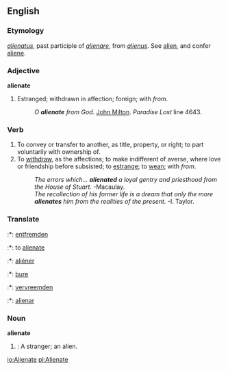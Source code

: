 ==English==

{{webster}}

===Etymology===
{{L.}} ''[[alienatus]]'', past participle of ''[[alienare]]'', from ''[[alienus]]''. See [[alien]], and confer [[aliene]].

===Adjective===
'''alienate'''
# Estranged; withdrawn in affection; foreign; with ''from''. 
#:''O '''alienate''' from God''. [[John Milton]]. ''Paradise Lost'' line 4643.

===Verb===
{{en-infl-reg-other-e|alienat|e}}
# To convey or transfer to another, as title, property, or right; to part voluntarily with ownership of.
# To [[withdraw]], as the affections; to make indifferent of averse, where love or friendship before subsisted; to [[estrange]]; to [[wean]];  with ''from''.
#:''The errors which... '''alienated''' a loyal gentry and priesthood from the House of Stuart.''  -Macaulay.
#:''The recollection of his former life is a dream that only the more '''alienates''' him from the realities of the present.''  -I. Taylor.

===Translate===
{{top}}
:*{{de}}: [[entfremden]] 
:*{{en}}: to [[alienate]]
:*{{fr}}: [[aliéner]]
{{mid}}
:*{{gil}}: [[bure]]
:*{{nl}}: [[vervreemden]]
:*{{es}}: [[alienar]]
{{bottom}}

===Noun===
'''alienate'''
# {{obsolete}}: A stranger; an alien.

[[io:Alienate]]
[[pl:Alienate]]